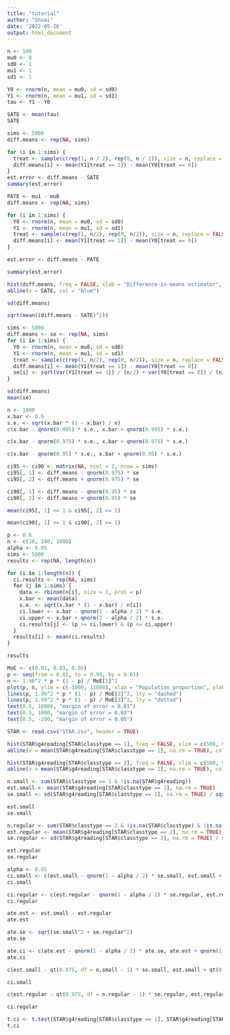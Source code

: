 ---
title: "tutorial"
author: "Shuai"
date: '2022-05-26'
output: html_document
---

```{r}
n <- 100
mu0 <- 0
sd0 <- 1
mu1 <- 1
sd1 <- 1
```

```{r}
Y0 <- rnorm(n, mean = mu0, sd = sd0)
Y1 <- rnorm(n, mean = mu1, sd = sd1)
tau <- Y1 - Y0
```

```{r}
SATE <- mean(tau)
SATE
```

```{r}
sims <- 5000
diff.means <- rep(NA, sims)
```

```{r}
for (i in 1:sims) {
  treat <- sample(c(rep(1, n / 2), rep(0, n / 2)), size = n, replace = FALSE)
  diff.means[i] <- mean(Y1[treat == 1]) - mean(Y0[treat == 0])
}
est.error <- diff.means - SATE
summary(est.error)
```

```{r}
PATE <- mu1 - mu0
diff.means <- rep(NA, sims)

for (i in 1:sims) {
  Y0 <- rnorm(n, mean = mu0, sd = sd0)
  Y1 <- rnorm(n, mean = mu1, sd = sd1)
  treat <- sample(c(rep(1, n/2), rep(0, n/2)), size = n, replace = FALSE)
  diff.means[i] <- mean(Y1[treat == 1]) - mean(Y0[treat == 0])
}

est.error <- diff.means - PATE
```

```{r}
summary(est.error)
```

```{r}
hist(diff.means, freq = FALSE, xlab = "Difference-in-means estimator", main = "Sampling distribution")
abline(v = SATE, col = "blue")
```

```{r}
sd(diff.means)
```

```{r}
sqrt(mean((diff.means - SATE)^2))
```

```{r}
sims <- 5000
diff.means <- se <- rep(NA, sims)
for (i in 1:sims) {
  Y0 <- rnorm(n, mean = mu0, sd = sd0)
  Y1 <- rnorm(n, mean = mu1, sd = sd1)
  treat <- sample(c(rep(1, n/2), rep(0, n/2)), size = n, replace = FALSE)
  diff.means[i] <- mean(Y1[treat == 1]) - mean(Y0[treat == 0])
  se[i] <- sqrt(var(Y1[treat == 1]) / (n/2) + var(Y0[treat == 0]) / (n/2))
}

sd(diff.means)
mean(se)
```

```{r}
n <- 1000
x.bar <- 0.6
s.e. <- sqrt(x.bar * (1 - x.bar) / n)
c(x.bar - qnorm(0.995) * s.e., x.bar + qnorm(0.995) * s.e.)
```

```{r}
c(x.bar - qnorm(0.975) * s.e., x.bar + qnorm(0.975) * s.e.)
```

```{r}
c(x.bar - qnorm(0.95) * s.e., x.bar + qnorm(0.95) * s.e.)
```

```{r}
ci95 <- ci90 <- matrix(NA, ncol = 2, nrow = sims)
ci95[, 1] <- diff.means - qnorm(0.975) * se
ci95[, 2] <- diff.means + qnorm(0.975) * se
```

```{r}
ci90[, 1] <- diff.means - qnorm(0.95) * se
ci90[, 2] <- diff.means + qnorm(0.95) * se
```

```{r}
mean(ci95[, 1] <= 1 & ci95[, 2] >= 1)
```

```{r}
mean(ci90[, 1] <= 1 & ci90[, 2] >= 1)
```

```{r}
p <- 0.6
n <- c(10, 100, 1000)
alpha <- 0.05
sims <- 5000
results <- rep(NA, length(n))
```

```{r}
for (i in 1:length(n)) {
  ci.results <- rep(NA, sims)
  for (j in 1:sims) {
    data <- rbinom(n[i], size = 1, prob = p)
    x.bar <- mean(data)
    s.e. <- sqrt(x.bar * (1 - x.bar) / n[i])
    ci.lower <- x.bar - qnorm(1 - alpha / 2) * s.e.
    ci.upper <- x.bar + qnorm(1 - alpha / 2) * s.e.
    ci.results[j] <- (p >= ci.lower) & (p <= ci.upper)
  }
  results[i] <- mean(ci.results)
}

results
```

```{r}
MoE <- c(0.01, 0.03, 0.05)
p <- seq(from = 0.01, to = 0.99, by = 0.01)
n <- 1.96^2 * p * (1 - p) / MoE[1]^2
plot(p, n, ylim = c(-1000, 11000), xlab = "Population proportion", ylab = "Sample size", type = "l")
lines(p, 1.96^2 * p * (1 - p) / MoE[2]^2, lty = "dashed")
lines(p, 1.96^2 * p * (1 - p) / MoE[3]^2, lty = "dotted")
text(0.5, 10000, "margin of error = 0.01")
text(0.5, 1800, "margin of error = 0.03")
text(0.5, -200, "margin of error = 0.05")
```

```{r}
STAR <- read.csv("STAR.csv", header = TRUE)
```

```{r}
hist(STAR$g4reading[STAR$classtype == 1], freq = FALSE, xlim = c(500, 900), ylim = c(0, 0.01), main = "Small class", xlab = "Fourth-grade reading test score")
abline(v = mean(STAR$g4reading[STAR$classtype == 1], na.rm = TRUE), col = "blue")
```

```{r}
hist(STAR$g4reading[STAR$classtype == 2], freq = FALSE, xlim = c(500, 900), ylim = c(0, 0.01), main = "Regular class", xlab = "Fourth-grade reading test score")
abline(v = mean(STAR$g4reading[STAR$classtype == 2], na.rm = TRUE), col = "blue")
```

```{r}
n.small <- sum(STAR$classtype == 1 & !is.na(STAR$g4reading))
est.small <- mean(STAR$g4reading[STAR$classtype == 1], na.rm = TRUE)
se.small <- sd(STAR$g4reading[STAR$classtype == 1], na.rm = TRUE) / sqrt(n.small)
```

```{r}
est.small
se.small
```

```{r}
n.regular <- sum(STAR$classtype == 2 & !is.na(STAR$classtype) & !is.na(STAR$g4reading))
est.regular <- mean(STAR$g4reading[STAR$classtype == 2], na.rm = TRUE)
se.regular <- sd(STAR$g4reading[STAR$classtype == 2], na.rm = TRUE) / sqrt(n.regular)
```

```{r}
est.regular
se.regular
```

```{r}
alpha <- 0.05
ci.small <- c(est.small - qnorm(1 - alpha / 2) * se.small, est.small + qnorm(1 - alpha / 2) * se.small)
ci.small
```

```{r}
ci.regular <- c(est.regular - qnorm(1 - alpha / 2) * se.regular, est.regular + qnorm(1 - alpha / 2) * se.regular)
ci.regular
```

```{r}
ate.est <- est.small - est.regular
ate.est
```

```{r}
ate.se <- sqrt(se.small^2 + se.regular^2)
ate.se
```

```{r}
ate.ci <- c(ate.est - qnorm(1 - alpha / 2) * ate.se, ate.est + qnorm(1 - alpha / 2) * ate.se)
ate.ci
```

```{r}
c(est.small - qt(0.975, df = n.small - 1) * se.small, est.small + qt(0.975, df = n.small - 1) * se.small)
```

```{r}
ci.small
```

```{r}
c(est.regular - qt(0.975, df = n.regular - 1) * se.regular, est.regular + qt(0.975, df = n.regular - 1) * se.regular)
```

```{r}
ci.regular
```

```{r}
t.ci <- t.test(STAR$g4reading[STAR$classtype == 1], STAR$g4reading[STAR$classtype == 2])
t.ci
```


